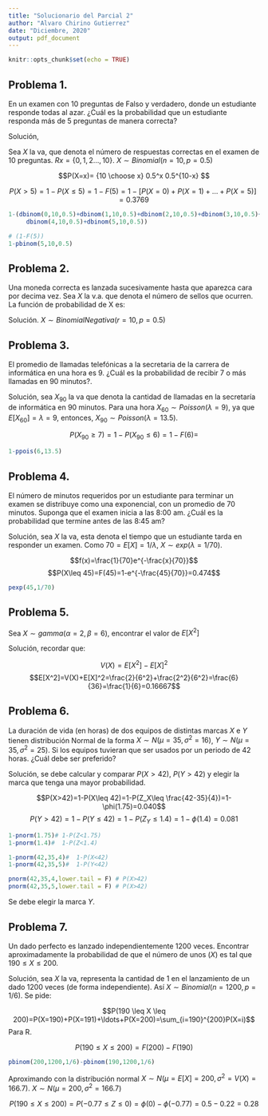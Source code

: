 ```yaml
---
title: "Solucionario del Parcial 2"
author: "Alvaro Chirino Gutierrez"
date: "Diciembre, 2020"
output: pdf_document
---
```


```r
knitr::opts_chunk$set(echo = TRUE)
```

## Problema 1. 
En un examen con 10 preguntas de Falso y verdadero, donde un estudiante responde todas al azar. ¿Cuál es la probabilidad que un estudiante responda más de 5 preguntas de manera correcta?

Solución,

Sea $X$ la va, que denota el número de respuestas correctas en el examen de 10 preguntas. $Rx=\{0,1,2\ldots, 10 \}$. $X\sim Binomial (n=10, p=0.5)$

$$P(X=x)= {10 \choose x}   0.5^x 0.5^{10-x} $$

$$P(X > 5)= 1-P(X \leq 5)=1-F(5)= 1-[P(X=0)+P(X=1)+\ldots+P(X=5)]=0.3769$$
```r
1-(dbinom(0,10,0.5)+dbinom(1,10,0.5)+dbinom(2,10,0.5)+dbinom(3,10,0.5)+
     dbinom(4,10,0.5)+dbinom(5,10,0.5))

# (1-F(5))
1-pbinom(5,10,0.5)
```

## Problema 2. 
Una moneda correcta es lanzada sucesivamente hasta que aparezca cara por decima vez. Sea $X$ la v.a. que denota el número de sellos que ocurren. La función de probabilidad de X es:

Solución. $X\sim BinomialNegativa(r=10,p=0.5)$

## Problema 3. 
El promedio de llamadas telefónicas a la secretaria de la carrera de informática en una hora es 9. ¿Cuál es la probabilidad de recibir 7 o más llamadas en 90 minutos?.


Solución, sea $X_{90}$ la va que denota la cantidad de llamadas en la secretaría de informática en 90 minutos. Para una hora $X_{60}\sim Poisson(\lambda=9)$, ya que $E[X_{60}]=\lambda=9$, entonces, $X_{90}\sim Poisson(\lambda=13.5)$.

$$P(X_{90}\geq 7)=1-P(X_{90}\leq 6)=1-F(6)=$$
```r
1-ppois(6,13.5)
```

## Problema 4. 
El número de minutos requeridos por un estudiante para terminar un examen se distribuye como una exponencial, con un promedio de 70 minutos. Suponga que el examen inicia a las 8:00 am. ¿Cuál es la probabilidad que termine antes de las 8:45 am?

Solución, sea $X$ la va, esta denota el tiempo que un estudiante tarda en responder un examen. Como $70=E[X]=1/\lambda$, $X\sim exp(\lambda=1/70)$.

$$f(x)=\frac{1}{70}e^{-\frac{x}{70}}$$
$$P(X\leq 45)=F(45)=1-e^{-\frac{45}{70}}=0.474$$

```r
pexp(45,1/70)
```


## Problema 5. 
Sea $X \sim gamma(\alpha = 2, \beta = 6)$, encontrar el valor de $E[X^2]$

Solución, recordar que:

$$V(X)=E[X^2]-E[X]^2$$
$$E[X^2]=V(X)+E[X]^2=\frac{2}{6^2}+\frac{2^2}{6^2}=\frac{6}{36}=\frac{1}{6}=0.16667$$

## Problema 6. 
La duración de vida (en horas) de dos equipos de distintas marcas $X$ e $Y$ tienen distribución Normal de la forma $X \sim N(\mu = 35, \sigma^2 = 16)$, $Y \sim N(\mu = 35, \sigma^2 = 25)$. Si los equipos tuvieran que ser usados por un periodo de 42 horas. ¿Cuál debe ser preferido?

Solución, se debe calcular y comparar $P(X>42)$, $P(Y>42)$ y elegir la marca que tenga una mayor probabilidad. 

$$P(X>42)=1-P(X\leq 42)=1-P(Z_X\leq \frac{42-35}{4})=1-\phi(1.75)=0.040$$
$$P(Y>42)=1-P(Y\leq 42)=1-P(Z_Y\leq 1.4)=1-\phi(1.4)=0.081$$
```r
1-pnorm(1.75)# 1-P(Z<1.75)
1-pnorm(1.4)#  1-P(Z<1.4)

1-pnorm(42,35,4)#  1-P(X<42)
1-pnorm(42,35,5)#  1-P(Y<42)

pnorm(42,35,4,lower.tail = F) # P(X>42)
pnorm(42,35,5,lower.tail = F) # P(X>42)
```

Se debe elegir la marca $Y$.

## Problema 7.
Un dado perfecto es lanzado independientemente 1200 veces. Encontrar aproximadamente la probabilidad de que el número de unos ($X$) es tal que $190 \leq X \leq 200$.

Solución, sea $X$ la va, representa la cantidad de $1$ en el lanzamiento de un dado 1200 veces (de forma independiente). Así $X\sim Binomial(n=1200,p=1/6)$. Se pide:

$$P(190 \leq X \leq 200)=P(X=190)+P(X=191)+\ldots+P(X=200)=\sum_{i=190}^{200}P(X=i)$$
Para R.

$$P(190 \leq X \leq 200)=F(200)-F(190)$$

```r
pbinom(200,1200,1/6)-pbinom(190,1200,1/6)
```

Aproximando con la distribución normal $X\sim N(\mu=E[X]=200, \sigma^2=V(X)=166.7)$. $X\sim N(\mu=200,\sigma^2=166.7)$

$$P(190 \leq X \leq 200)=P(-0.77\leq Z \leq 0)=\phi(0)-\phi(-0.77)=0.5-0.22=0.28$$
